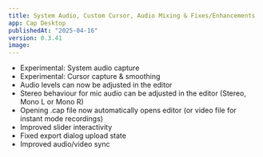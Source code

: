```yaml
---
title: System Audio, Custom Cursor, Audio Mixing & Fixes/Enhancements
app: Cap Desktop
publishedAt: "2025-04-16"
version: 0.3.41
image:
---
```


- Experimental: System audio capture
- Experimental: Cursor capture & smoothing
- Audio levels can now be adjusted in the editor
- Stereo behaviour for mic audio can be adjusted in the editor (Stereo, Mono L or Mono R)
- Opening .cap file now automatically opens editor (or video file for instant mode recordings)
- Improved slider interactivity
- Fixed export dialog upload state
- Improved audio/video sync

